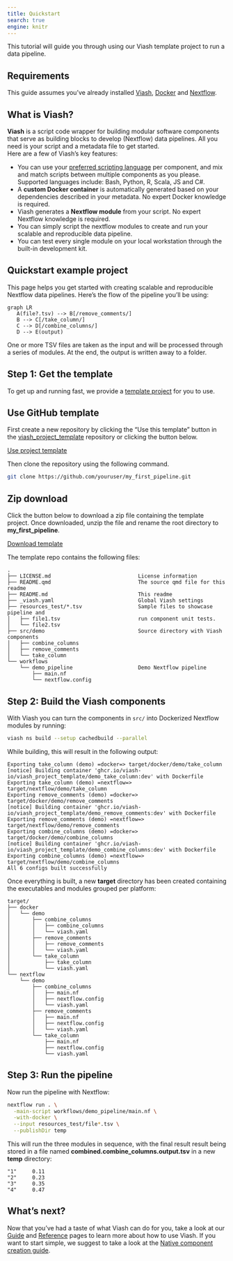 ```yaml
---
title: Quickstart
search: true
engine: knitr
---
```

  

This tutorial will guide you through using our Viash template project to run a data pipeline.

## Requirements

This guide assumes you've already installed [Viash](/installation), [Docker](https://docs.docker.com/get-docker) and [Nextflow](https://www.nextflow.io/index.html#GetStarted).

## What is Viash?

**Viash** is a script code wrapper for building modular software components that serve as building blocks to develop (Nextflow) data pipelines. All you need is your script and a metadata file to get started.  
Here are a few of Viash's key features:

- You can use your [preferred scripting language](/guide/component/create-component.html#create-a-script) per component, and mix and match scripts between multiple components as you please. Supported languages include: Bash, Python, R, Scala, JS and C#.
- A **custom Docker container** is automatically generated based on your dependencies described in your metadata. No expert Docker knowledge is required.
- Viash generates a **Nextflow module** from your script. No expert Nextflow knowledge is required. 
- You can simply script the nextflow modules to create and run your scalable and reproducible data pipeline.
- You can test every single module on your local workstation through the built-in development kit.

## Quickstart example project

This page helps you get started with creating scalable and reproducible Nextflow data pipelines. Here's the flow of the pipeline you'll be using:

```mermaid
graph LR
   A(file?.tsv) --> B[/remove_comments/]
   B --> C[/take_column/]
   C --> D[/combine_columns/]
   D --> E(output)
```

One or more TSV files are taken as the input and will be processed through a series of modules. At the end, the output is written away to a folder.

## Step 1: Get the template

To get up and running fast, we provide a [template project](https://github.com/viash-io/viash_project_template) for you to use. 

::: {.panel-tabset}

## Use GitHub template

First create a new repository by clicking the "Use this template" button in the [viash_project_template](https://github.com/viash-io/viash_project_template) repository or clicking the button below.

[Use project template](https://github.com/viash-io/viash_project_template/generate){class="btn btn-info btn-md"}

Then clone the repository using the following command.

```bash
git clone https://github.com/youruser/my_first_pipeline.git
```

## Zip download

Click the button below to download a zip file containing the template project. Once downloaded, unzip the file and rename the root directory to **my_first_pipeline**.

[Download template](https://github.com/viash-io/viash_project_template/archive/refs/heads/main.zip){class="btn btn-info btn-md"}

:::


The template repo contains the following files:

    .
    ├── LICENSE.md                            License information
    ├── README.qmd                            The source qmd file for this readme
    ├── README.md                             This readme
    ├── _viash.yaml                           Global Viash settings
    ├── resources_test/*.tsv                  Sample files to showcase pipeline and
    │   ├── file1.tsv                         run component unit tests.
    │   └── file2.tsv
    ├── src/demo                              Source directory with Viash components
    │   ├── combine_columns
    │   ├── remove_comments
    │   └── take_column
    └── workflows
        └── demo_pipeline                     Demo Nextflow pipeline
            ├── main.nf
            └── nextflow.config


## Step 2: Build the Viash components

With Viash you can turn the components in `src/` into Dockerized Nextflow modules by running:

```bash
viash ns build --setup cachedbuild --parallel
```

While building, this will result in the following output:

```
Exporting take_column (demo) =docker=> target/docker/demo/take_column
[notice] Building container 'ghcr.io/viash-io/viash_project_template/demo_take_column:dev' with Dockerfile
Exporting take_column (demo) =nextflow=> target/nextflow/demo/take_column
Exporting remove_comments (demo) =docker=> target/docker/demo/remove_comments
[notice] Building container 'ghcr.io/viash-io/viash_project_template/demo_remove_comments:dev' with Dockerfile
Exporting remove_comments (demo) =nextflow=> target/nextflow/demo/remove_comments
Exporting combine_columns (demo) =docker=> target/docker/demo/combine_columns
[notice] Building container 'ghcr.io/viash-io/viash_project_template/demo_combine_columns:dev' with Dockerfile
Exporting combine_columns (demo) =nextflow=> target/nextflow/demo/combine_columns
All 6 configs built successfully
```

Once everything is built, a new **target** directory has been created containing the executables and modules grouped per platform:

```
target/
├── docker
│   └── demo
│       ├── combine_columns
│       │   ├── combine_columns
│       │   └── viash.yaml
│       ├── remove_comments
│       │   ├── remove_comments
│       │   └── viash.yaml
│       └── take_column
│           ├── take_column
│           └── viash.yaml
└── nextflow
    └── demo
        ├── combine_columns
        │   ├── main.nf
        │   ├── nextflow.config
        │   └── viash.yaml
        ├── remove_comments
        │   ├── main.nf
        │   ├── nextflow.config
        │   └── viash.yaml
        └── take_column
            ├── main.nf
            ├── nextflow.config
            └── viash.yaml
```

## Step 3: Run the pipeline

Now run the pipeline with Nextflow:

```bash
nextflow run . \
  -main-script workflows/demo_pipeline/main.nf \
  -with-docker \
  --input resources_test/file*.tsv \
  --publishDir temp
```

This will run the three modules in sequence, with the final result result being stored in a file named **combined.combine_columns.output.tsv** in a new **temp** directory:

```
"1"     0.11
"2"     0.23
"3"     0.35
"4"     0.47
```

## What's next?

Now that you've had a taste of what Viash can do for you, take a look at our [Guide](/guide/) and [Reference](/reference/) pages to learn more about how to use Viash. If you want to start simple, we suggest to take a look at the [Native component creation guide](/guide/component/create-component.html).